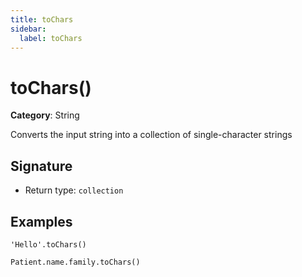 ```yaml
---
title: toChars
sidebar:
  label: toChars
---
```


# toChars()

**Category**: String

Converts the input string into a collection of single-character strings

## Signature

- Return type: `collection`

## Examples

```fhirpath
'Hello'.toChars()
```

```fhirpath
Patient.name.family.toChars()
```

